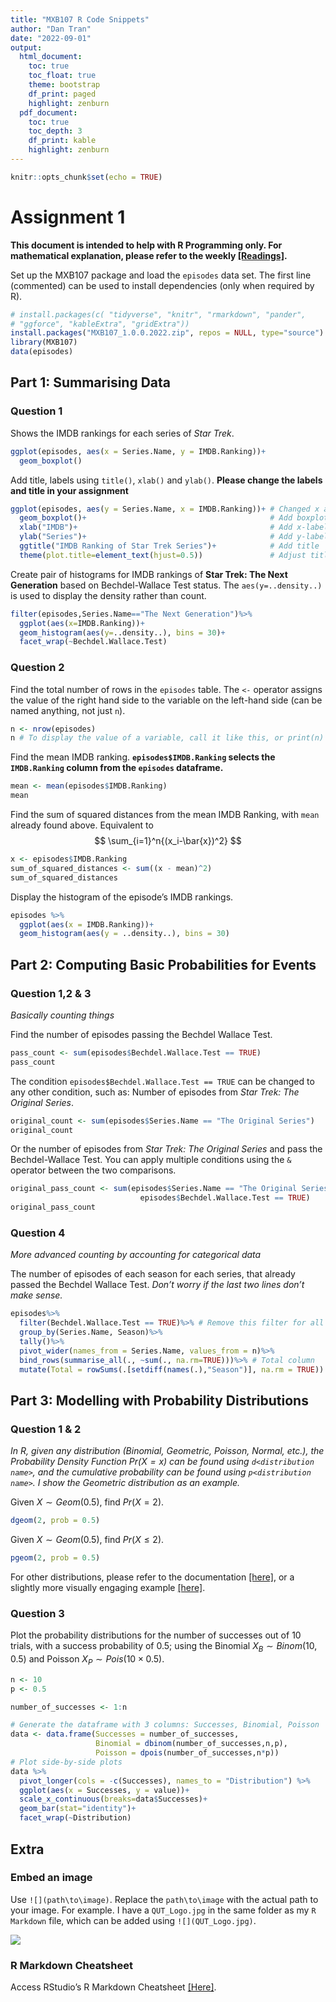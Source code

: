 ```yaml
---
title: "MXB107 R Code Snippets"
author: "Dan Tran"
date: "2022-09-01"
output:
  html_document:
    toc: true
    toc_float: true
    theme: bootstrap
    df_print: paged
    highlight: zenburn
  pdf_document:
    toc: true
    toc_depth: 3
    df_print: kable
    highlight: zenburn
---
```


```r
knitr::opts_chunk$set(echo = TRUE)
```

# Assignment 1

**This document is intended to help with R Programming only. For mathematical explanation, please refer to the weekly [[Readings]](https://blackboard.qut.edu.au/bbcswebdav/pid-1481644-dt-announcement-rid-58665563_1/courses/MXB107_22se2/_site/index.html).**

Set up the MXB107 package and load the `episodes` data set. The first line (commented) can be used to install dependencies (only when required by R). 

```r
# install.packages(c( "tidyverse", "knitr", "rmarkdown", "pander",
# "ggforce", "kableExtra", "gridExtra"))
install.packages("MXB107_1.0.0.2022.zip", repos = NULL, type="source")
library(MXB107)
data(episodes)
```

## Part 1: Summarising Data

### Question 1

Shows the IMDB rankings for each series of *Star Trek*. 

```r
ggplot(episodes, aes(x = Series.Name, y = IMDB.Ranking))+
  geom_boxplot()
```

Add title, labels using `title()`, `xlab()` and `ylab()`.
**Please change the labels and title in your assignment**

```r
ggplot(episodes, aes(y = Series.Name, x = IMDB.Ranking))+ # Changed x and y order for horizontal
  geom_boxplot()+                                         # Add boxplot
  xlab("IMDB")+                                           # Add x-label
  ylab("Series")+                                         # Add y-label
  ggtitle("IMDB Ranking of Star Trek Series")+            # Add title
  theme(plot.title=element_text(hjust=0.5))               # Adjust title to middle
```

Create pair of histograms for IMDB rankings of **Star Trek: The Next Generation** based on Bechdel-Wallace Test status. The `aes(y=..density..)` is used to display the density rather than count.

```r
filter(episodes,Series.Name=="The Next Generation")%>%
  ggplot(aes(x=IMDB.Ranking))+
  geom_histogram(aes(y=..density..), bins = 30)+
  facet_wrap(~Bechdel.Wallace.Test)
```

### Question 2

Find the total number of rows in the `episodes` table. The `<-` operator assigns the value of the right hand side to the variable on the left-hand side (can be named anything, not just `n`).

```r
n <- nrow(episodes)
n # To display the value of a variable, call it like this, or print(n)
```

Find the mean IMDB ranking. __`episodes$IMDB.Ranking` selects the `IMDB.Ranking` column from the `episodes` dataframe.__
```r
mean <- mean(episodes$IMDB.Ranking)
mean
```

Find the sum of squared distances from the mean IMDB Ranking, with `mean` already found above. Equivalent to
$$
\sum_{i=1}^n{(x_i-\bar{x})^2}
$$
```r
x <- episodes$IMDB.Ranking
sum_of_squared_distances <- sum((x - mean)^2)
sum_of_squared_distances
```

Display the histogram of the episode's IMDB rankings. 

```r
episodes %>%
  ggplot(aes(x = IMDB.Ranking))+
  geom_histogram(aes(y = ..density..), bins = 30)
```

## Part 2: Computing Basic Probabilities for Events

### Question 1,2 & 3
_Basically counting things_

Find the number of episodes passing the Bechdel Wallace Test.

```r
pass_count <- sum(episodes$Bechdel.Wallace.Test == TRUE)
pass_count
```
The condition `episodes$Bechdel.Wallace.Test == TRUE` can be changed to any other condition, such as:
Number of episodes from *Star Trek: The Original Series*.
```r
original_count <- sum(episodes$Series.Name == "The Original Series")
original_count
```

Or the number of episodes from *Star Trek: The Original Series* and pass the Bechdel-Wallace Test. You can apply multiple conditions using the `&` operator between the two comparisons.
```r
original_pass_count <- sum(episodes$Series.Name == "The Original Series" & 
                             episodes$Bechdel.Wallace.Test == TRUE)
original_pass_count
```

### Question 4
_More advanced counting by accounting for categorical data_

The number of episodes of each season for each series, that already passed the Bechdel Wallace Test.
_Don't worry if the last two lines don't make sense._
```r
episodes%>% 
  filter(Bechdel.Wallace.Test == TRUE)%>% # Remove this filter for all episodes
  group_by(Series.Name, Season)%>%
  tally()%>%
  pivot_wider(names_from = Series.Name, values_from = n)%>%
  bind_rows(summarise_all(., ~sum(., na.rm=TRUE)))%>% # Total column
  mutate(Total = rowSums(.[setdiff(names(.),"Season")], na.rm = TRUE)) # Total row
```

## Part 3: Modelling with Probability Distributions

### Question 1 & 2

_In R, given any distribution (Binomial, Geometric, Poisson, Normal, etc.), the Probability Density Function $Pr(X = x)$ can be found using `d<distribution name>`, and the cumulative probability can be found using `p<distribution name>`. I show the Geometric distribution as an example._

Given $X \sim Geom(0.5)$, find $Pr(X=2)$. 

```r
dgeom(2, prob = 0.5)
```


Given $X \sim Geom(0.5)$, find $Pr(X \leq 2)$.
```r
pgeom(2, prob = 0.5)
```


For other distributions, please refer to the documentation [[here]](https://cran.r-project.org/web/views/Distributions.html), or a slightly more visually engaging example [[here]](https://rstudio-pubs-static.s3.amazonaws.com/100906_8e3a32dd11c14b839468db756cee7400.html).

### Question 3

Plot the probability distributions for the number of successes out of 10 trials, with a success probability of 0.5; using the Binomial $X_B \sim Binom(10,0.5)$ and Poisson $X_P \sim Pois(10\times0.5)$.

```r
n <- 10
p <- 0.5

number_of_successes <- 1:n

# Generate the dataframe with 3 columns: Successes, Binomial, Poisson
data <- data.frame(Successes = number_of_successes,
                   Binomial = dbinom(number_of_successes,n,p),
                   Poisson = dpois(number_of_successes,n*p))
# Plot side-by-side plots
data %>%
  pivot_longer(cols = -c(Successes), names_to = "Distribution") %>%
  ggplot(aes(x = Successes, y = value))+
  scale_x_continuous(breaks=data$Successes)+
  geom_bar(stat="identity")+
  facet_wrap(~Distribution)
```

## Extra

### Embed an image

Use `![](path\to\image)`. Replace the `path\to\image` with the actual path to your image. For example. I have a `QUT_Logo.jpg` in the same folder as my `R Markdown` file, which can be added using `![](QUT_Logo.jpg)`.

![](QUT_Logo.jpg)

### R Markdown Cheatsheet

Access RStudio's R Markdown Cheatsheet [[Here]](https://www.rstudio.com/wp-content/uploads/2015/02/rmarkdown-cheatsheet.pdf).

